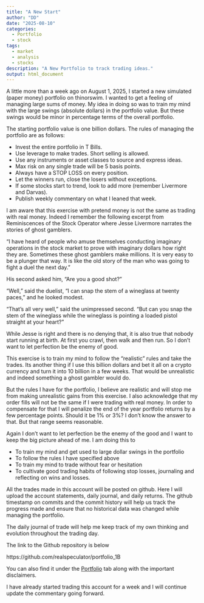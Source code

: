 ```yaml
---
title: "A New Start"
author: "DD"
date: "2025-08-10"
categories:
  - Portfolio
  - stock
tags:
  - market
  - analysis
  - stocks
description: "A New Portfolio to track trading ideas."
output: html_document
---
```


A little more than a week ago on August 1, 2025, I started a new simulated (paper money) portfolio on thinorswim. I wanted to get a feeling of managing large sums of money. My idea in doing so was to train my mind with the large swings (absolute dollars) in the portfolio value. But these swings would be minor in percentage terms of the overall portfolio.

The starting portfolio value is one billion dollars. The rules of managing the portfolio are as follows:
  
- Invest the entire portfolio in T Bills.
- Use leverage to make trades. Short selling is allowed.
- Use any instruments or asset classes to source and express ideas.
- Max risk on any single trade will be 5 basis points.
- Always have a STOP LOSS on every position.
- Let the winners run, close the losers without exceptions.
- If some stocks start to trend, look to add more (remember Livermore and Darvas).
- Publish weekly commentary on what I leaned that week.


I am aware that this exercise with pretend money is not the same as trading with real money. Indeed I remember the following excerpt from Reminiscences of the Stock Operator where Jesse Livermore narrates the stories of ghost gamblers.

"I have heard of people who amuse themselves conducting imaginary
operations in the stock market to prove with imaginary dollars how
right they are. Sometimes these ghost gamblers make millions. It is
very easy to be a plunger that way. It is like the old story of the man
who was going to fight a duel the next day."

His second asked him, “Are you a good shot?”

“Well,” said the duelist, “I can snap the stem of a wineglass at twenty
paces,” and he looked modest.

“That’s all very well,” said the unimpressed second. “But can you snap
the stem of the wineglass while the wineglass is pointing a loaded
pistol straight at your heart?"

While Jesse is right and there is no denying that, it is also true that nobody start running at birth. At first you crawl, then walk and then run. So I don't want to let perfection be the enemy of good.

This exercise is to train my mind to follow the "realistic" rules and take the trades. Its another thing if I use this billion dollars and bet it all on a crypto currency and turn it into 10 billion in a few weeks. That would be unrealistic and indeed something a ghost gambler would do.

But the rules I have for the portfolio, I believe are realistic and will stop me from making unrealistic gains from this exercise. I also acknowledge that my order fills will not be the same if I were trading with real money. In order to compensate for that I will penalize the end of the year portfolio returns by a few percentage points. Should it be 1% or 3%? I don't know the answer to that. But that range seems reasonable.

Again I don't want to let perfection be the enemy of the good and I want to keep the big picture ahead of me. I am doing this to

- To train my mind and get used to large dollar swings in the portfolio
- To follow the rules I have specified above
- To train my mind to trade without fear or hesitation
- To cultivate good trading habits of following stop losses, journaling and reflecting on wins and losses.

All the trades made in this account will be posted on github. Here I will upload the account statements, daily journal, and daily returns. The github timestamp on commits and the commit history will help us track the progress made and ensure that no historical data was changed while managing the portfolio.

The daily journal of trade will help me keep track of my own thinking and evolution throughout the trading day.

The link to the Github repository is below

https://github.com/realspeculator/portfolio_1B

You can also find it under the [Portfolio](https://www.longshort.org/portfolio/) tab along with the important disclaimers.

I have already started trading this account for a week and I will continue update the commentary going forward.